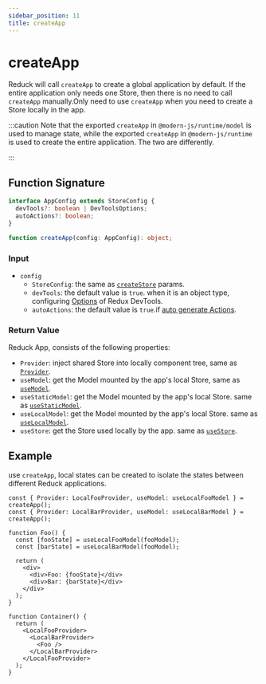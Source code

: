 ```yaml
---
sidebar_position: 11
title: createApp
---
```

# createApp


<ReduckTip />

Reduck will call `createApp` to create a global application by default. If the entire application only needs one Store, then there is no need to call `createApp` manually.Only need to use `createApp` when you need to create a Store locally in the app.

:::caution
Note that the exported `createApp` in `@modern-js/runtime/model` is used to manage state, while the exported `createApp` in `@modern-js/runtime` is used to create the entire application. The two are differently.

:::

## Function Signature

```ts
interface AppConfig extends StoreConfig {
  devTools?: boolean | DevToolsOptions;
  autoActions?: boolean;
}

function createApp(config: AppConfig): object;
```

### Input

- `config`
  - `StoreConfig`: the same as [`createStore`](./create-store.mdx) params.
  - `devTools`: the default value is `true`. when it is an object type, configuring [Options](https://github.com/reduxjs/redux-devtools/blob/main/extension/docs/API/Arguments.md) of Redux DevTools.
  - `autoActions`: the default value is `true`.if [auto generate Actions](./auto-actions.mdx).

### Return Value

Reduck App, consists of the following properties:

- `Provider`: inject shared Store into locally component tree, same as [`Provider`](./Provider.mdx).
- `useModel`: get the Model mounted by the app's local Store, same as [`useModel`](./use-model.mdx).
- `useStaticModel`: get the Model mounted by the app's local Store. same as [`useStaticModel`](./use-static-model.mdx).
- `useLocalModel`: get the Model mounted by the app's local Store. same as [`useLocalModel`](./use-local-model.mdx).
- `useStore`: get the Store used locally by the app. same as [`useStore`](./use-store.mdx).

## Example

use `createApp`, local states can be created to isolate the states between different Reduck applications.

```tsx
const { Provider: LocalFooProvider, useModel: useLocalFooModel } = createApp();
const { Provider: LocalBarProvider, useModel: useLocalBarModel } = createApp();

function Foo() {
  const [fooState] = useLocalFooModel(fooModel);
  const [barState] = useLocalBarModel(fooModel);

  return (
    <div>
      <div>Foo: {fooState}</div>
      <div>Bar: {barState}</div>
    </div>
  );
}

function Container() {
  return (
    <LocalFooProvider>
      <LocalBarProvider>
        <Foo />
      </LocalBarProvider>
    </LocalFooProvider>
  );
}
```
